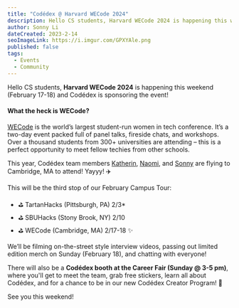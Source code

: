 ```yaml
---
title: "Codédex @ Harvard WECode 2024"
description: Hello CS students, Harvard WECode 2024 is happening this weekend (February 17-18) and Codédex is sponsoring the event! 
author: Sonny Li
dateCreated: 2023-2-14
seoImageLink: https://i.imgur.com/GPXYAle.png
published: false
tags:
  - Events
  - Community
---
```


Hello CS students, **Harvard WECode 2024** is happening this weekend (February 17-18) and Codédex is sponsoring the event! 

#### What the heck is WECode?

[WECode](https://www.harvardwecode.com) is the world’s largest student-run women in tech conference. It’s a two-day event packed full of panel talks, fireside chats, and workshops. Over a thousand students from 300+ universities are attending – this is a perfect opportunity to meet fellow techies from other schools.

This year, Codédex team members [Katherin](https://www.linkedin.com/in/katherin-s-29970a124), [Naomi](https://www.linkedin.com/in/naomixlee), and [Sonny](https://www.linkedin.com/in/sonnynomnom) are flying to Cambridge, MA to attend! Yayyy! ✈️

This will be the third stop of our February Campus Tour:

- ⛳️ TartanHacks (Pittsburgh, PA) 2/3* 
- ⛳️ SBUHacks (Stony Brook, NY) 2/10 
- ⛳️ WECode (Cambridge, MA) 2/17-18 ✨

We’ll be filming on-the-street style interview videos, passing out limited edition merch on Sunday (February 18), and chatting with everyone! 

There will also be a **Codédex booth at the Career Fair (Sunday @ 3-5 pm)**, where you'll get to meet the team, grab free stickers, learn all about Codédex, and for a chance to be in our new Codédex Creator Program! 👀

See you this weekend!
